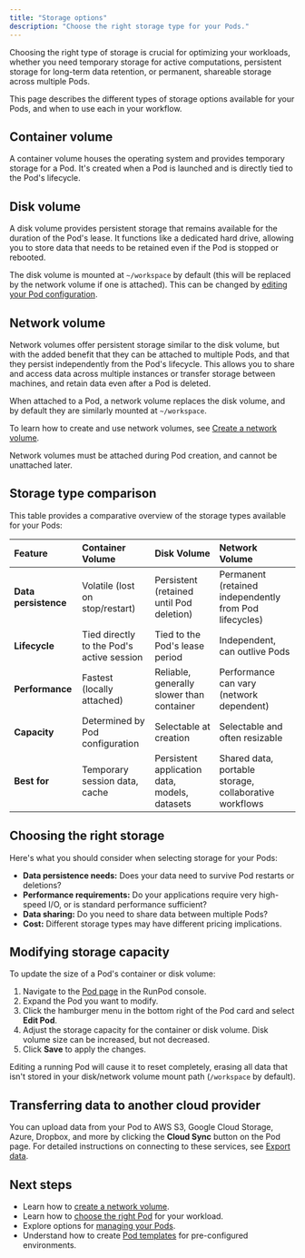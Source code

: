 ```yaml
---
title: "Storage options"
description: "Choose the right storage type for your Pods."
---
```


Choosing the right type of storage is crucial for optimizing your workloads, whether you need temporary storage for active computations, persistent storage for long-term data retention, or permanent, shareable storage across multiple Pods.

This page describes the different types of storage options available for your Pods, and when to use each in your workflow.

## Container volume

A container volume houses the operating system and provides temporary storage for a Pod. It's created when a Pod is launched and is directly tied to the Pod's lifecycle.

## Disk volume

A disk volume provides persistent storage that remains available for the duration of the Pod's lease. It functions like a dedicated hard drive, allowing you to store data that needs to be retained even if the Pod is stopped or rebooted.

The disk volume is mounted at `~/workspace` by default (this will be replaced by the network volume if one is attached). This can be changed by [editing your Pod configuration](#modifying-storage-capacity).

## Network volume

Network volumes offer persistent storage similar to the disk volume, but with the added benefit that they can be attached to multiple Pods, and that they persist independently from the Pod's lifecycle. This allows you to share and access data across multiple instances or transfer storage between machines, and retain data even after a Pod is deleted.

When attached to a Pod, a network volume replaces the disk volume, and by default they are similarly mounted at `~/workspace`.

To learn how to create and use network volumes, see [Create a network volume](/pods/storage/create-network-volumes).

<Note>

Network volumes must be attached during Pod creation, and cannot be unattached later.

</Note>

## Storage type comparison

This table provides a comparative overview of the storage types available for your Pods:

| Feature           | Container Volume                                                                 | Disk Volume                                                                                       | Network Volume                                                                                                         |
| :---------------- | :------------------------------------------------------------------------------- | :------------------------------------------------------------------------------------------------ | :--------------------------------------------------------------------------------------------------------------------- |
| **Data persistence**       | Volatile (lost on stop/restart)                                             | Persistent (retained until Pod deletion)                                                       | Permanent (retained independently from Pod lifecycles)                                                                               |
| **Lifecycle**         | Tied directly to the Pod's active session                                         | Tied to the Pod's lease period                                                                     | Independent, can outlive Pods                                                                                          |
| **Performance**       | Fastest (locally attached)                                                       | Reliable, generally slower than container                                                         | Performance can vary (network dependent)                                                                               |
| **Capacity**          | Determined by Pod configuration                                                  | Selectable at creation                                                                            | Selectable and often resizable                                                                                         |
| **Best for**          | Temporary session data, cache                                                   | Persistent application data, models, datasets                                                    | Shared data, portable storage, collaborative workflows                                                                |

## Choosing the right storage

Here's what you should consider when selecting storage for your Pods:

*   **Data persistence needs:** Does your data need to survive Pod restarts or deletions?
*   **Performance requirements:** Do your applications require very high-speed I/O, or is standard performance sufficient?
*   **Data sharing:** Do you need to share data between multiple Pods?
*   **Cost:** Different storage types may have different pricing implications.

## Modifying storage capacity

To update the size of a Pod's container or disk volume:

1. Navigate to the [Pod page](https://console.runpod.io/pod) in the RunPod console.
2. Expand the Pod you want to modify.
3. Click the hamburger menu in the bottom right of the Pod card and select **Edit Pod**.
4. Adjust the storage capacity for the container or disk volume. Disk volume size can be increased, but not decreased.
5. Click **Save** to apply the changes.

<Warning>

Editing a running Pod will cause it to reset completely, erasing all data that isn't stored in your disk/network volume mount path (`/workspace` by default). 

</Warning>

## Transferring data to another cloud provider

You can upload data from your Pod to AWS S3, Google Cloud Storage, Azure, Dropbox, and more by clicking the **Cloud Sync** button on the Pod page. For detailed instructions on connecting to these services, see [Export data](/pods/configuration/export-data).

## Next steps

*   Learn how to [create a network volume](/pods/storage/create-network-volumes).
*   Learn how to [choose the right Pod](/pods/choose-a-pod) for your workload.
*   Explore options for [managing your Pods](/pods/manage-pods).
*   Understand how to create [Pod templates](/pods/templates/overview) for pre-configured environments.
